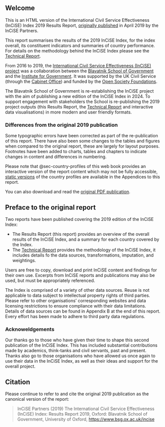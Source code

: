 ## Welcome {.unnumbered}

This is an HTML version of the International Civil Service Effectiveness
(InCiSE) Index 2019 Results Report,
[originally published](https://www.bsg.ox.ac.uk/news/new-index-ranks-uk-civil-service-top-followed-new-zealand-and-canada)
in April 2019 by the InCiSE Partners.

This report summarises the results of the 2019 InCiSE Index, for the index
overall, its constituent indicators and summaries of country performance. For
details on the methodology behind the InCiSE Index please see the
[Technical Report](https://incise-project.github.io/incise2019-techreport/).

From 2016 to 2019, the
[International Civil Service Effectiveness (InCiSE) project](https://www.bsg.ox.ac.uk/incise)
was a collaboration between the
[Blavatnik School of Government](https://www.bsg.ox.ac.uk) and the
[Institute for Government](http://instituteforgovernment.org.uk).
It was supported by the UK Civil Service (through the
[Cabinet Office](https://www.gov.uk/cabinetoffice)) and funded by the
[Open Society Foundations](https://www.opensocietyfoundations.org).

The Blavatnik School of Government is re-establishing the InCiSE project with
the aim of publishing a new edition of the InCiSE Index in 2024. To support
engagement with stakeholders the School is re-publishing the 2019 project
outputs (this Results Report, the
[Technical Report](https://incise-project.github.io/incise2019-techreport/)
and interactive data visualisations) in more modern and user friendly formats.

### Differences from the original 2019 publication

Some typographic errors have been corrected as part of the re-publication of
this report. There have also been some changes to the tables and figures when
compared to the original report, these are largely for layout purposes.
Footnotes have been added to charts, tables and chapters to indicate changes
in content and differences in numbering.

Please note that @sec-country-profiles of this web book provides an
interactive version of the report content which may not be fully accessible,
[static versions](Z_00_country_profiles_old.qmd) of the country profiles are
available in the Appendices to this report.

You can also download and read the
[original PDF publication](incise2019_results_report.pdf).

## Preface to the original report

Two reports have been published covering the 2019 edition of the InCiSE Index:

* The Results Report (this report) provides an overview of the overall results
  of the InCiSE Index, and a summary for each country covered by the Index.
* The [Technical Report](https://incise-project.github.io/incise2019-techreport/)
  provides the methodology of the InCiSE Index, it includes details fo the data
  sources, transformations, imputation, and weightings.

Users are free to copy, download and print InCiSE content and findings for
their own use. Excerpts from InCiSE reports and publications may also be used,
but must be appropriately referenced.

The Index is comprised of a variety of other data sources. Reuse is not
applicable to data subject to intellectual property rights of third parties.
Please refer to other organisations’ corresponding websites and data licensing
restrictions to ensure compliance with their data limitations. Details of data
sources can be found in Appendix B at the end of this report. Every effort has
been made to adhere to third party data regulations.

### Acknoweldgements

Our thanks go to those who have given their time to shape this second
publication of the InCiSE Index. This has included substantial contributions
made by academics, think-tanks and civil servants, past and present. Thanks
also go to those organisations who have allowed us once again to use their data
in the InCiSE Index, as well as their ideas and support for the overall project.

## Citation

Please continue to refer to and cite the original 2019 publication as the
canonical version of the report:

> InCiSE Partners (2019) The International Civil Service Effectiveness (InCiSE)
> Index: Results Report 2019, Oxford: Blavatnik School of Government,
> University of Oxford, [https://www.bsg.ox.ac.uk/incise](https://www.bsg.ox.ac.uk/incise)
